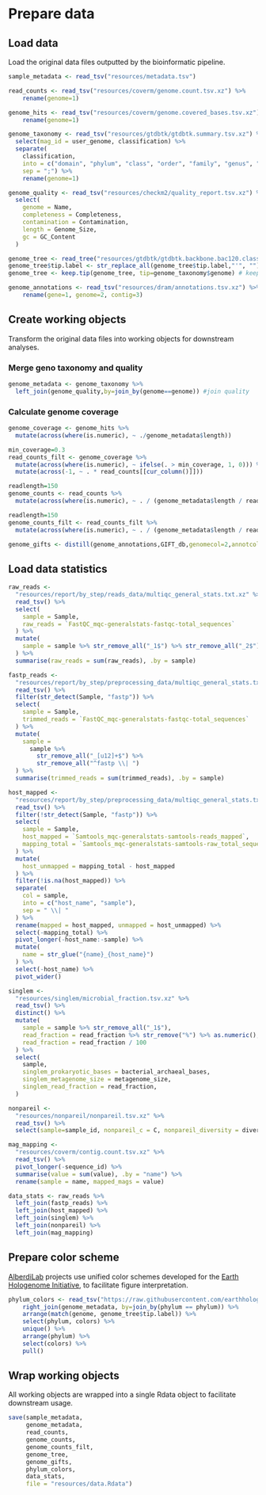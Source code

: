 # Prepare data

## Load data

Load the original data files outputted by the bioinformatic pipeline.

```r
sample_metadata <- read_tsv("resources/metadata.tsv")
```

```r
read_counts <- read_tsv("resources/coverm/genome.count.tsv.xz") %>%
    rename(genome=1)
```

```r
genome_hits <- read_tsv("resources/coverm/genome.covered_bases.tsv.xz") %>%
    rename(genome=1)
```

```r
genome_taxonomy <- read_tsv("resources/gtdbtk/gtdbtk.summary.tsv.xz") %>%
  select(mag_id = user_genome, classification) %>%
  separate(
    classification,
    into = c("domain", "phylum", "class", "order", "family", "genus", "species"),
    sep = ";") %>%
    rename(genome=1)
```

```r
genome_quality <- read_tsv("resources/checkm2/quality_report.tsv.xz") %>%
  select(
    genome = Name, 
    completeness = Completeness, 
    contamination = Contamination,
    length = Genome_Size, 
    gc = GC_Content
  )
```

```r
genome_tree <- read_tree("resources/gtdbtk/gtdbtk.backbone.bac120.classify.tree")
genome_tree$tip.label <- str_replace_all(genome_tree$tip.label,"'", "") #remove single quotes in MAG names
genome_tree <- keep.tip(genome_tree, tip=genome_taxonomy$genome) # keep only MAG tips
```

```r
genome_annotations <- read_tsv("resources/dram/annotations.tsv.xz") %>%
    rename(gene=1, genome=2, contig=3)
```

## Create working objects

Transform the original data files into working objects for downstream analyses.

### Merge geno taxonomy and quality

```r
genome_metadata <- genome_taxonomy %>%
  left_join(genome_quality,by=join_by(genome==genome)) #join quality
```

### Calculate genome coverage

```r
genome_coverage <- genome_hits %>%
  mutate(across(where(is.numeric), ~ ./genome_metadata$length))
```

```r
min_coverage=0.3
read_counts_filt <- genome_coverage %>%
  mutate(across(where(is.numeric), ~ ifelse(. > min_coverage, 1, 0))) %>%
  mutate(across(-1, ~ . * read_counts[[cur_column()]])) 
```

```r
readlength=150
genome_counts <- read_counts %>%
  mutate(across(where(is.numeric), ~ . / (genome_metadata$length / readlength) ))
```

```r
readlength=150
genome_counts_filt <- read_counts_filt %>%
  mutate(across(where(is.numeric), ~ . / (genome_metadata$length / readlength) ))
```

```r
genome_gifts <- distill(genome_annotations,GIFT_db,genomecol=2,annotcol=c(9,10,19), verbosity=F)
```

## Load data statistics


```r
raw_reads <-
  "resources/report/by_step/reads_data/multiqc_general_stats.txt.xz" %>%
  read_tsv() %>%
  select(
    sample = Sample,
    raw_reads = `FastQC_mqc-generalstats-fastqc-total_sequences`
  ) %>%
  mutate(
    sample = sample %>% str_remove_all("_1$") %>% str_remove_all("_2$")
  ) %>%
  summarise(raw_reads = sum(raw_reads), .by = sample)
```

```r
fastp_reads <-
  "resources/report/by_step/preprocessing_data/multiqc_general_stats.txt.xz" %>%
  read_tsv() %>%
  filter(str_detect(Sample, "fastp")) %>%
  select(
    sample = Sample,
    trimmed_reads = `FastQC_mqc-generalstats-fastqc-total_sequences`
  ) %>%
  mutate(
    sample =
      sample %>%
        str_remove_all("_[u12]+$") %>%
        str_remove_all("^fastp \\| ")
  ) %>%
  summarise(trimmed_reads = sum(trimmed_reads), .by = sample)
```

```r
host_mapped <-
  "resources/report/by_step/preprocessing_data/multiqc_general_stats.txt.xz" %>%
  read_tsv() %>%
  filter(!str_detect(Sample, "fastp")) %>%
  select(
    sample = Sample,
    host_mapped = `Samtools_mqc-generalstats-samtools-reads_mapped`,
    mapping_total = `Samtools_mqc-generalstats-samtools-raw_total_sequences`
  ) %>%
  mutate(
    host_unmapped = mapping_total - host_mapped
  ) %>%
  filter(!is.na(host_mapped)) %>%
  separate(
    col = sample,
    into = c("host_name", "sample"),
    sep = " \\| "
  ) %>%
  rename(mapped = host_mapped, unmapped = host_unmapped) %>%
  select(-mapping_total) %>%
  pivot_longer(-host_name:-sample) %>%
  mutate(
    name = str_glue("{name}_{host_name}")
  ) %>%
  select(-host_name) %>%
  pivot_wider()
```

```r
singlem <-
  "resources/singlem/microbial_fraction.tsv.xz" %>%
  read_tsv() %>%
  distinct() %>%
  mutate(
    sample = sample %>% str_remove_all("_1$"),
    read_fraction = read_fraction %>% str_remove("%") %>% as.numeric(),
    read_fraction = read_fraction / 100
  ) %>%
  select(
    sample,
    singlem_prokaryotic_bases = bacterial_archaeal_bases,
    singlem_metagenome_size = metagenome_size,
    singlem_read_fraction = read_fraction,
  )
```

```r
nonpareil <-
  "resources/nonpareil/nonpareil.tsv.xz" %>%
  read_tsv() %>%
  select(sample=sample_id, nonpareil_c = C, nonpareil_diversity = diversity)
```


```r
mag_mapping <-
  "resources/coverm/contig.count.tsv.xz" %>%
  read_tsv() %>%
  pivot_longer(-sequence_id) %>%
  summarise(value = sum(value), .by = "name") %>%
  rename(sample = name, mapped_mags = value)
```

```r
data_stats <- raw_reads %>%
  left_join(fastp_reads) %>%
  left_join(host_mapped) %>%
  left_join(singlem) %>%
  left_join(nonpareil) %>%
  left_join(mag_mapping)
```

## Prepare color scheme

[AlberdiLab](www.alberdilab.dk) projects use unified color schemes developed for the [Earth Hologenome Initiative](www.earthhologenome.org), to facilitate figure interpretation.

```r
phylum_colors <- read_tsv("https://raw.githubusercontent.com/earthhologenome/EHI_taxonomy_colour/main/ehi_phylum_colors.tsv") %>%
    right_join(genome_metadata, by=join_by(phylum == phylum)) %>%
    arrange(match(genome, genome_tree$tip.label)) %>%
    select(phylum, colors) %>% 
    unique() %>%
    arrange(phylum) %>%
    select(colors) %>%
    pull()
```

## Wrap working objects

All working objects are wrapped into a single Rdata object to facilitate downstream usage.

```r
save(sample_metadata, 
     genome_metadata, 
     read_counts, 
     genome_counts, 
     genome_counts_filt, 
     genome_tree,
     genome_gifts, 
     phylum_colors,
     data_stats,
     file = "resources/data.Rdata")
```
